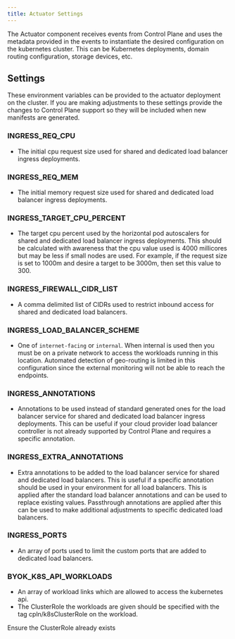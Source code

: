 ```yaml
---
title: Actuator Settings
---
```


The Actuator component receives events from Control Plane and uses the metadata provided in the events to instantiate the desired configuration on the kubernetes cluster. This can be Kubernetes deployments, domain routing configuration, storage devices, etc.

## Settings

These environment variables can be provided to the actuator deployment on the cluster. If you are making adjustments to these settings provide the changes to Control Plane support so they will be included when new manifests are generated.

### INGRESS_REQ_CPU

- The initial cpu request size used for shared and dedicated load balancer ingress deployments.

### INGRESS_REQ_MEM

- The initial memory request size used for shared and dedicated load balancer ingress deployments.

### INGRESS_TARGET_CPU_PERCENT

- The target cpu percent used by the horizontal pod autoscalers for shared and dedicated load balancer ingress deployments. This should be calculated with awareness that the cpu value used is 4000 millicores but may be less if small nodes are used. For example, if the request size is set to 1000m and desire a target to be 3000m, then set this value to 300.

### INGRESS_FIREWALL_CIDR_LIST

- A comma delimited list of CIDRs used to restrict inbound access for shared and dedicated load balancers.

### INGRESS_LOAD_BALANCER_SCHEME

- One of `internet-facing` or `internal`. When internal is used then you must be on a private network to access the workloads running in this location. Automated detection of geo-routing is limited in this configuration since the external monitoring will not be able to reach the endpoints.

### INGRESS_ANNOTATIONS

- Annotations to be used instead of standard generated ones for the load balancer service for shared and dedicated load balancer ingress deployments. This can be useful if your cloud provider load balancer controller is not already supported by Control Plane and requires a specific annotation.

### INGRESS_EXTRA_ANNOTATIONS

- Extra annotations to be added to the load balancer service for shared and dedicated load balancers. This is useful if a specific annotation should be used in your environment for all load balancers. This is applied after the standard load balancer annotations and can be used to replace existing values. Passthrough annotations are applied after this can be used to make additional adjustments to specific dedicated load balancers.

### INGRESS_PORTS

- An array of ports used to limit the custom ports that are added to dedicated load balancers.

### BYOK_K8S_API_WORKLOADS

- An array of workload links which are allowed to access the kubernetes api.
- The ClusterRole the workloads are given should be specified with the tag cpln/k8sClusterRole on the workload.
<Note>
Ensure the ClusterRole already exists
</Note>